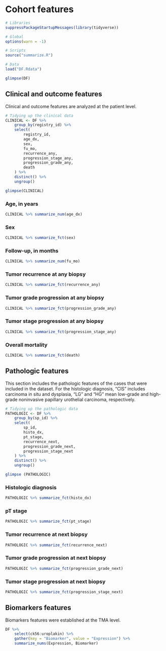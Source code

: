 # Cohort features

```r
# Libraries
suppressPackageStartupMessages(library(tidyverse))

# Global
options(warn = -1)

# Scripts
source("summarize.R")

# Data
load("DF.Rdata")

glimpse(DF)
```

## Clinical and outcome features
Clinical and outcome features are analyzed at the patient level.

```r
# Tidying up the clinical data
CLINICAL <- DF %>% 
    group_by(registry_id) %>% 
    select(
        registry_id,
        age_dx,
        sex,
        fu_mo,
        recurrence_any,
        progression_stage_any,
        progression_grade_any,
        death
    ) %>% 
    distinct() %>%
    ungroup()

glimpse(CLINICAL)
```

### Age, in years
```r
CLINICAL %>% summarize_num(age_dx)
```

### Sex
```r
CLINICAL %>% summarize_fct(sex)
```

### Follow-up, in months
```r
CLINICAL %>% summarize_num(fu_mo)
```

### Tumor recurrence at any biopsy
```r
CLINICAL %>% summarize_fct(recurrence_any)
```

### Tumor grade progression at any biopsy
```r
CLINICAL %>% summarize_fct(progression_grade_any)
```

### Tumor stage progression at any biopsy
```r
CLINICAL %>% summarize_fct(progression_stage_any)
```

### Overall mortality
```r
CLINICAL %>% summarize_fct(death)
```

## Pathologic features
This section includes the pathologic features of the cases that were included in the dataset. For the histologic diagnosis, "CIS" includes carcinoma in situ and dysplasia, "LG" and "HG" mean low-grade and high-grade noninvasive papillary urothelial carcinoma, respectively.

```r
# Tidying up the pathologic data
PATHOLOGIC <- DF %>% 
    group_by(sp_id) %>% 
    select(
        sp_id,
        histo_dx,
        pt_stage,
        recurrence_next,
        progression_grade_next,
        progression_stage_next
    ) %>% 
    distinct() %>% 
    ungroup()

glimpse (PATHOLOGIC)
```

### Histologic diagnosis
```r
PATHOLOGIC %>% summarize_fct(histo_dx)
```

### pT stage
```r
PATHOLOGIC %>% summarize_fct(pt_stage)
```

### Tumor recurrence at next biopsy
```r
PATHOLOGIC %>% summarize_fct(recurrence_next)
```

### Tumor grade progression at next biopsy
```r
PATHOLOGIC %>% summarize_fct(progression_grade_next)
```

### Tumor stage progression at next biopsy
```r
PATHOLOGIC %>% summarize_fct(progression_stage_next)
```

## Biomarkers features
Biomarkers features were established at the TMA level.

```r
DF %>% 
    select(ck56:uroplakin) %>% 
    gather(key = "Biomarker", value = "Expression") %>% 
    summarize_nums(Expression, Biomarker)
```
